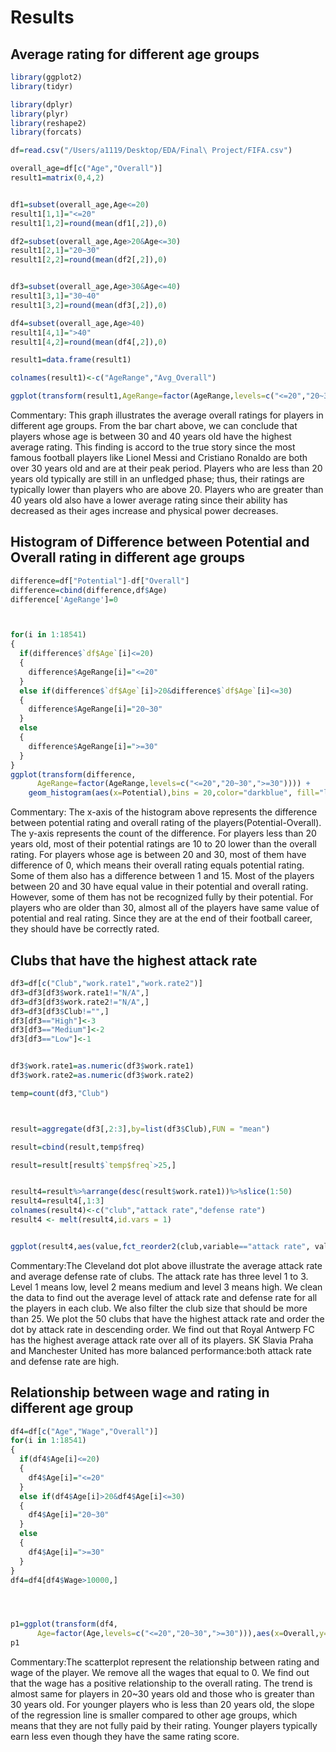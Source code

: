 # Results

## Average rating for different age groups
```r
library(ggplot2)
library(tidyr)

library(dplyr)
library(plyr)
library(reshape2)
library(forcats)

df=read.csv("/Users/a1119/Desktop/EDA/Final\ Project/FIFA.csv")

overall_age=df[c("Age","Overall")]
result1=matrix(0,4,2)


df1=subset(overall_age,Age<=20)
result1[1,1]="<=20"
result1[1,2]=round(mean(df1[,2]),0)

df2=subset(overall_age,Age>20&Age<=30)
result1[2,1]="20~30"
result1[2,2]=round(mean(df2[,2]),0)


df3=subset(overall_age,Age>30&Age<=40)
result1[3,1]="30~40"
result1[3,2]=round(mean(df3[,2]),0)

df4=subset(overall_age,Age>40)
result1[4,1]=">40"
result1[4,2]=round(mean(df4[,2]),0)

result1=data.frame(result1)

colnames(result1)<-c("AgeRange","Avg_Overall")

ggplot(transform(result1,AgeRange=factor(AgeRange,levels=c("<=20","20~30","30~40",">40"))))+geom_bar(aes(x=AgeRange,y=Avg_Overall),stat ="identity",fill="steelblue",width=0.6)+theme_minimal()+xlab("Age Range")+ylab("Average Overall Rating")+ggtitle("Average Rating for Players in different age group")+theme(plot.title=element_text(hjust = 0.5))

```


Commentary: This graph illustrates the average overall ratings for players in different age groups. From the bar chart above, we can conclude that players whose age is between 30 and 40 years old have the highest average rating. This finding is accord to the true story since the most famous football players like Lionel Messi and Cristiano Ronaldo are both over 30 years old and are at their peak period. Players who are less than 20 years old typically are still in an unfledged phase; thus, their ratings are typically lower than players who are above 20. Players who are greater than 40 years old also have a lower average rating since their ability has decreased as their ages increase and physical power decreases.


## Histogram of Difference between Potential and Overall rating in different age groups

```r
difference=df["Potential"]-df["Overall"]
difference=cbind(difference,df$Age)
difference['AgeRange']=0



for(i in 1:18541)
{
  if(difference$`df$Age`[i]<=20)
  {
    difference$AgeRange[i]="<=20"
  }
  else if(difference$`df$Age`[i]>20&difference$`df$Age`[i]<=30)
  {
    difference$AgeRange[i]="20~30"
  }
  else 
  {
    difference$AgeRange[i]=">=30"
  }
}
ggplot(transform(difference,
      AgeRange=factor(AgeRange,levels=c("<=20","20~30",">=30")))) + 
    geom_histogram(aes(x=Potential),bins = 20,color="darkblue", fill="lightblue")+ facet_wrap(~AgeRange)+xlab("Potential minus Overall")+ggtitle("Histogram of difference between overall rating and potential rating in different age group")+theme(plot.title=element_text(hjust = 0.5))
```

Commentary: The x-axis of the histogram above represents the difference between potential rating and overall rating of the players(Potential-Overall). The y-axis represents the count of the difference. For players less than 20 years old, most of their potential ratings are 10 to 20 lower than the overall rating. For players whose age is between 20 and 30, most of them have difference of 0, which means their overall rating equals potential rating. Some of them also has a difference between 1 and 15. Most of the players between 20 and 30 have equal value in their potential and overall rating. However, some of them has not be recognized fully by their potential. For players who are older than 30, almost all of the players have same value of potential and real rating. Since they are at the end of their football career, they should have be correctly rated.





## Clubs that have the highest attack rate

```r
df3=df[c("Club","work.rate1","work.rate2")]
df3=df3[df3$work.rate1!="N/A",]
df3=df3[df3$work.rate2!="N/A",]
df3=df3[df3$Club!="",]
df3[df3=="High"]<-3
df3[df3=="Medium"]<-2
df3[df3=="Low"]<-1


df3$work.rate1=as.numeric(df3$work.rate1)
df3$work.rate2=as.numeric(df3$work.rate2)

temp=count(df3,"Club")



result=aggregate(df3[,2:3],by=list(df3$Club),FUN = "mean")

result=cbind(result,temp$freq)

result=result[result$`temp$freq`>25,]


result4=result%>%arrange(desc(result$work.rate1))%>%slice(1:50)
result4=result4[,1:3]
colnames(result4)<-c("club","attack rate","defense rate")
result4 <- melt(result4,id.vars = 1)


ggplot(result4,aes(value,fct_reorder2(club,variable=="attack rate", value, .desc = FALSE),color=variable))+geom_point()+theme(text = element_text(size=7))+ylab("Club")+xlab("Average work rate")+ggtitle("Average attack and defense rate for each club")+theme(plot.title=element_text(hjust = 0.5))
```

Commentary:The Cleveland dot plot above illustrate the average attack rate and average defense rate of clubs. The attack rate has three level 1 to 3. Level 1 means low, level 2 means medium and level 3 means high. We clean the data to find out the average level of attack rate and defense rate for all the players in each club. We also filter the club size that should be more than 25. We plot the 50 clubs that have the highest attack rate and order the dot by attack rate in descending order. We find out that Royal Antwerp FC has the highest average attack rate over all of its players. SK Slavia Praha and Manchester United has more balanced performance:both attack rate and defense rate are high.



## Relationship between wage and rating in different age group

```r
df4=df[c("Age","Wage","Overall")]
for(i in 1:18541)
{
  if(df4$Age[i]<=20)
  {
    df4$Age[i]="<=20"
  }
  else if(df4$Age[i]>20&df4$Age[i]<=30)
  {
    df4$Age[i]="20~30"
  }
  else 
  {
    df4$Age[i]=">=30"
  }
}
df4=df4[df4$Wage>10000,]




p1=ggplot(transform(df4,
      Age=factor(Age,levels=c("<=20","20~30",">=30"))),aes(x=Overall,y=Wage,shape=Age,color=Age))+geom_point()+geom_smooth(method=lm, se=FALSE)+xlab("Overall rating")
p1
```

Commentary:The scatterplot represent the relationship between rating and wage of the player. We remove all the wages that equal to 0. We find out that the wage has a positive relationship to the overall rating. The trend is almost same for players in 20~30 years old and those who is greater than 30 years old. For younger players who is less than 20 years old, the slope of the regression line is smaller compared to other age groups, which means that they are not fully paid by their rating. Younger players typically earn less even though they have the same rating score.

